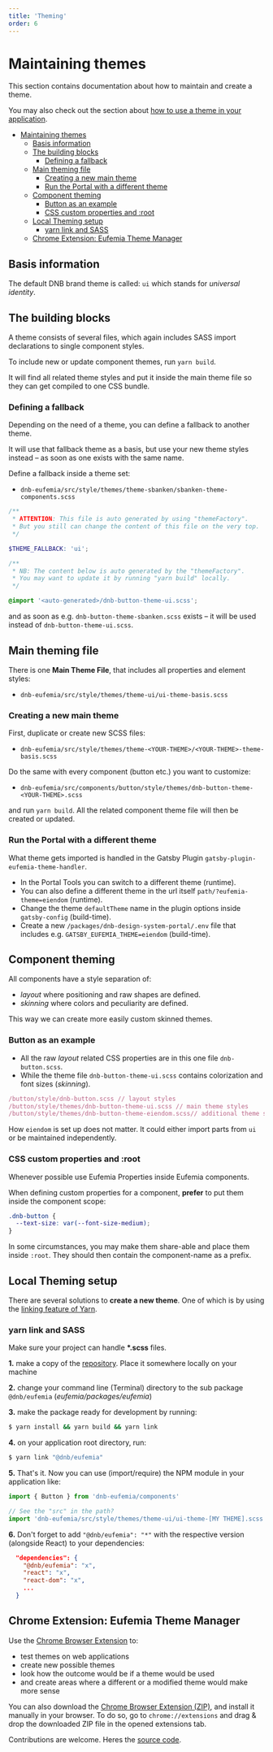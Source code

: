 ```yaml
---
title: 'Theming'
order: 6
---
```


# Maintaining themes

This section contains documentation about how to maintain and create a theme.

You may also check out the section about [how to use a theme in your application](/uilib/usage/customisation/theming/).

- [Maintaining themes](#maintaining-themes)
  - [Basis information](#basis-information)
  - [The building blocks](#the-building-blocks)
    - [Defining a fallback](#defining-a-fallback)
  - [Main theming file](#main-theming-file)
    - [Creating a new main theme](#creating-a-new-main-theme)
    - [Run the Portal with a different theme](#run-the-portal-with-a-different-theme)
  - [Component theming](#component-theming)
    - [Button as an example](#button-as-an-example)
    - [CSS custom properties and :root](#css-custom-properties-and-root)
  - [Local Theming setup](#local-theming-setup)
    - [yarn link and SASS](#yarn-link-and-sass)
  - [Chrome Extension: Eufemia Theme Manager](#chrome-extension-eufemia-theme-manager)

## Basis information

The default DNB brand theme is called: `ui` which stands for _universal identity_.

## The building blocks

A theme consists of several files, which again includes SASS import declarations to single component styles.

To include new or update component themes, run `yarn build`.

It will find all related theme styles and put it inside the main theme file so they can get compiled to one CSS bundle.

### Defining a fallback

Depending on the need of a theme, you can define a fallback to another theme.

It will use that fallback theme as a basis, but use your new theme styles instead – as soon as one exists with the same name.

Define a fallback inside a theme set:

- `dnb-eufemia/src/style/themes/theme-sbanken/sbanken-theme-components.scss`

```scss
/**
 * ATTENTION: This file is auto generated by using "themeFactory".
 * But you still can change the content of this file on the very top.
 */

$THEME_FALLBACK: 'ui';

/**
 * NB: The content below is auto generated by the "themeFactory".
 * You may want to update it by running "yarn build" locally.
 */

@import '<auto-generated>/dnb-button-theme-ui.scss';
```

and as soon as e.g. `dnb-button-theme-sbanken.scss` exists – it will be used instead of `dnb-button-theme-ui.scss`.

## Main theming file

There is one **Main Theme File**, that includes all properties and element styles:

- `dnb-eufemia/src/style/themes/theme-ui/ui-theme-basis.scss`

### Creating a new main theme

First, duplicate or create new SCSS files:

- `dnb-eufemia/src/style/themes/theme-<YOUR-THEME>/<YOUR-THEME>-theme-basis.scss`

Do the same with every component (button etc.) you want to customize:

- `dnb-eufemia/src/components/button/style/themes/dnb-button-theme-<YOUR-THEME>.scss`

and run `yarn build`. All the related component theme file will then be created or updated.

### Run the Portal with a different theme

What theme gets imported is handled in the Gatsby Plugin `gatsby-plugin-eufemia-theme-handler`.

- In the Portal Tools you can switch to a different theme (runtime).
- You can also define a different theme in the url itself `path/?eufemia-theme=eiendom` (runtime).
- Change the theme `defaultTheme` name in the plugin options inside `gatsby-config` (build-time).
- Create a new `/packages/dnb-design-system-portal/.env` file that includes e.g. `GATSBY_EUFEMIA_THEME=eiendom` (build-time).

## Component theming

All components have a style separation of:

- _layout_ where positioning and raw shapes are defined.
- _skinning_ where colors and peculiarity are defined.

This way we can create more easily custom skinned themes.

### Button as an example

- All the raw _layout_ related CSS properties are in this one file `dnb-button.scss`.
- While the theme file `dnb-button-theme-ui.scss` contains colorization and font sizes (_skinning_).

```js
/button/style/dnb-button.scss // layout styles
/button/style/themes/dnb-button-theme-ui.scss // main theme styles
/button/style/themes/dnb-button-theme-eiendom.scss// additional theme styles
```

How `eiendom` is set up does not matter. It could either import parts from `ui` or be maintained independently.

### CSS custom properties and :root

Whenever possible use Eufemia Properties inside Eufemia components.

When defining custom properties for a component, **prefer** to put them inside the component scope:

```css
.dnb-button {
  --text-size: var(--font-size-medium);
}
```

In some circumstances, you may make them share-able and place them inside `:root`. They should then contain the component-name as a prefix.

## Local Theming setup

There are several solutions to **create a new theme**.
One of which is by using the [linking feature of Yarn](https://yarnpkg.com/lang/en/docs/cli/link/).

### yarn link and SASS

Make sure your project can handle **\*.scss** files.

**1.** make a copy of the [repository](https://github.com/dnbexperience/eufemia). Place it somewhere locally on your machine

**2.** change your command line (Terminal) directory to the sub package `@dnb/eufemia` (_eufemia/packages/eufemia_)

**3.** make the package ready for development by running:

```bash
$ yarn install && yarn build && yarn link
```

**4.** on your application root directory, run:

```bash
$ yarn link "@dnb/eufemia"
```

**5.** That's it. Now you can use (import/require) the NPM module in your application like:

```js
import { Button } from 'dnb-eufemia/components'

// See the "src" in the path?
import 'dnb-eufemia/src/style/themes/theme-ui/ui-theme-[MY THEME].scss'
```

**6.** Don't forget to add `"@dnb/eufemia": "*"` with the respective version (alongside React) to your dependencies:

```json
  "dependencies": {
    "@dnb/eufemia": "x",
    "react": "x",
    "react-dom": "x",
    ...
  }
```

## Chrome Extension: Eufemia Theme Manager

Use the [Chrome Browser Extension](https://chrome.google.com/webstore/detail/eufemia-theme-manager/pijolaebmeacaekbhoefjmhogckdcclb) to:

- test themes on web applications
- create new possible themes
- look how the outcome would be if a theme would be used
- and create areas where a different or a modified theme would make more sense

You can also download the [Chrome Browser Extension (ZIP)](https://github.com/dnbexperience/eufemia-theme-manager/raw/main/eufemia-theme-manager-extension/web-ext-artifacts/eufemia_theme_manager-latest.zip), and install it manually in your browser. To do so, go to `chrome://extensions` and drag & drop the downloaded ZIP file in the opened extensions tab.

Contributions are welcome. Heres the [source code](https://github.com/dnbexperience/eufemia-theme-manager).
